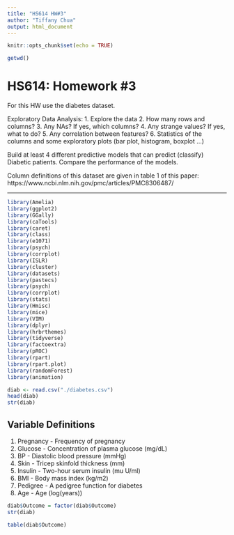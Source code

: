 ```yaml
---
title: "HS614 HW#3"
author: "Tiffany Chua"
output: html_document
---
```


```r
knitr::opts_chunk$set(echo = TRUE)
```

```r
getwd()
```

# HS614: Homework #3
For this HW use the diabetes dataset.

Exploratory Data Analysis:
1. Explore the data
2. How many rows and columns?
3. Any NAs? If yes, which columns?
4. Any strange values? If yes, what to do?
5. Any correlation between features?
6. Statistics of the columns and some exploratory plots (bar plot, histogram, boxplot ...)

Build at least 4 different predictive models that can predict (classify) Diabetic patients. Compare the performance of the models.

Column definitions of this dataset are given in table 1 of this paper: https://www.ncbi.nlm.nih.gov/pmc/articles/PMC8306487/

***

```r
library(Amelia)
library(ggplot2)
library(GGally)
library(caTools)
library(caret)
library(class)
library(e1071)
library(psych)
library(corrplot)
library(ISLR)
library(cluster)
library(datasets)
library(pastecs)
library(psych)
library(corrplot)
library(stats)
library(Hmisc)
library(mice)
library(VIM)
library(dplyr)
library(hrbrthemes)
library(tidyverse)
library(factoextra)
library(pROC)
library(rpart)
library(rpart.plot)
library(randomForest)
library(animation)
```

```r
diab <- read.csv("./diabetes.csv")
head(diab)
str(diab)
```

## Variable Definitions
1. Pregnancy - Frequency of pregnancy
2. Glucose - Concentration of plasma glucose (mg/dL)
3. BP - Diastolic blood pressure (mmHg)
4. Skin - Tricep skinfold thickness (mm)
5. Insulin - Two-hour serum insulin (mu U/ml)
6. BMI - Body mass index (kg/m2)
7. Pedigree - A pedigree function for diabetes
8. Age - Age (log(years))

```r
diab$Outcome = factor(diab$Outcome)
str(diab)

table(diab$Outcome)
```

